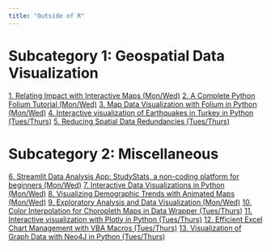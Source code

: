```yaml
---
title: "Outside of R"
---
```

# Subcategory 1: Geospatial Data Visualization
[1. Relating Impact with Interactive Maps (Mon/Wed)](https://youtu.be/UT_-BeZl2o4)
[2. A Complete Python Folium Tutorial (Mon/Wed)](https://www.youtube.com/watch?v=Ob0fhtDnFus)
[3. Map Data Visualization with Folium in Python (Mon/Wed)](https://youtu.be/IDy_6UA9jak)
[4. Interactive visualization of Earthquakes in Turkey in Python (Tues/Thurs)](https://www.youtube.com/watch?v=-1G16o8fKMU&feature=youtu.be)
[5. Reducing Spatial Data Redundancies (Tues/Thurs)](https://youtu.be/ykFh3_D8Ors)

# Subcategory 2: Miscellaneous
[6. Streamlit Data Analysis App: StudyStats, a non-coding platform for beginners
 (Mon/Wed)](https://youtu.be/gsCIMVdy-Kw)
[7. Interactive Data Visualizations in Python (Mon/Wed)](https://youtu.be/gWsKyyakkrk)
[8. Visualizing Demographic Trends with Animated Maps (Mon/Wed)](https://youtu.be/9hB1M4hqCAA)
[9. Exploratory Analysis and Data Visualization (Mon/Wed)](https://www.youtube.com/watch?v=oU7mhpVZJT8)
[10. Color Interpolation for Choropleth Maps in Data Wrapper (Tues/Thurs)](https://youtu.be/-83_kmNW-D8)
[11. Interactive visualization with Plotly in Python (Tues/Thurs)](https://youtu.be/moCIjBGxPzs)
[12. Efficient Excel Chart Management with VBA Macros (Tues/Thurs)](https://www.youtube.com/watch?v=mc1ON6ATsxU)
[13. Visualization of Graph Data with Neo4J in Python (Tues/Thurs)](https://youtu.be/cgjVXbSMjho)

